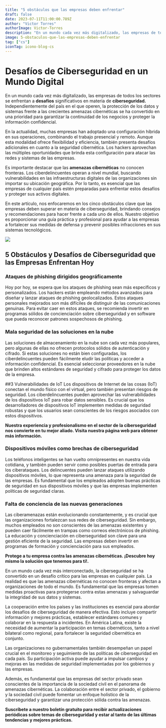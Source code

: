 ```yaml
---
title: "5 obstáculos que las empresas deben enfrentar"
draft: false
date: 2023-07-11T11:00:00.789Z
author: "Victor Torres"
authorImage: Victor-Torres
description: "En un mundo cada vez más digitalizado, las empresas de todos los sectores se enfrentan a desafíos significativos en materia de ciberseguridad. Independientemente del país en el que operen, la protección de los datos y sistemas frente a las crecientes amenazas cibernéticas se ha convertido en una prioridad para garantizar la continuidad de los negocios y proteger la información confidencial."
image: 5-obstaculos-que-las-empresas-deben-enfrentar
tag: ["cs"]
iconTag: icono-blog-cs
---
```



# Desafíos de Ciberseguridad en un Mundo Digital

En un mundo cada vez más digitalizado, las empresas de todos los sectores se enfrentan a **desafíos** significativos en materia de **ciberseguridad.** Independientemente del país en el que operen, la protección de los datos y sistemas frente a las crecientes amenazas cibernéticas se ha convertido en una prioridad para garantizar la continuidad de los negocios y proteger la información confidencial.

En la actualidad, muchas empresas han adoptado una configuración híbrida en sus operaciones, combinando el trabajo presencial y remoto. Aunque esta modalidad ofrece flexibilidad y eficiencia, también presenta desafíos adicionales en cuanto a la seguridad cibernética. Los hackers aprovechan las múltiples oportunidades que brinda esta configuración para atacar las redes y sistemas de las empresas.

Es importante destacar que las **amenazas cibernéticas** no conocen fronteras. Los ciberdelincuentes operan a nivel mundial, buscando vulnerabilidades en las infraestructuras digitales de las organizaciones sin importar su ubicación geográfica. Por lo tanto, es esencial que las empresas de cualquier país estén preparadas para enfrentar estos desafíos y proteger sus activos digitales.

En este artículo, nos enfocaremos en los cinco obstáculos clave que las empresas deben superar en materia de ciberseguridad, brindando consejos y recomendaciones para hacer frente a cada uno de ellos. Nuestro objetivo es proporcionar una guía práctica y profesional para ayudar a las empresas a fortalecer sus medidas de defensa y prevenir posibles infracciones en sus sistemas tecnológicos.

![](/image/posts/Desafios-de-Ciberseguridad_-5-obstaculos-que-las-empresas-deben-enfrentar.webp)

## 5 Obstáculos y Desafíos de Ciberseguridad que las Empresas Enfrentan Hoy

### Ataques de phishing dirigidos geográficamente

Hoy por hoy, se espera que los ataques de phishing sean más específicos y personalizados. Los hackers están empleando métodos avanzados para diseñar y lanzar ataques de phishing geolocalizados. Estos ataques personales mejorados son más difíciles de distinguir de las comunicaciones genuinas. Para evitar caer en estos ataques, se recomienda invertir en programas sólidos de concienciación sobre ciberseguridad y en software que pueda reconocer patrones sospechosos de phishing.

### Mala seguridad de las soluciones en la nube
Las soluciones de almacenamiento en la nube son cada vez más populares, pero algunas de ellas no ofrecen protocolos sólidos de autenticación y cifrado. Si estas soluciones no están bien configuradas, los ciberdelincuentes pueden fácilmente eludir las políticas y acceder a información confidencial. Es esencial seleccionar proveedores en la nube que brinden altos estándares de seguridad y cifrado para proteger los datos de la empresa.

##3 Vulnerabilidades de IoT
Los dispositivos de Internet de las cosas (IoT) conectan el mundo físico con el virtual, pero también presentan riesgos de seguridad. Los ciberdelincuentes pueden aprovechar las vulnerabilidades de los dispositivos IoT para robar datos sensibles. Es crucial que los desarrolladores de dispositivos IoT implementen medidas de seguridad robustas y que los usuarios sean conscientes de los riesgos asociados con estos dispositivos.

**Nuestra experiencia y profesionalismo en el sector de la ciberseguridad nos convierte en tu mejor aliado. Visita nuestra página web para obtener más información.**

<Link text="¡descubre cómo!" href="/ciberseguridad"/>

### Dispositivos móviles como brechas de ciberseguridad

Los teléfonos inteligentes se han vuelto omnipresentes en nuestra vida cotidiana, y también pueden servir como posibles puertas de entrada para los ciberataques. Los delincuentes pueden lanzar ataques utilizando dispositivos móviles, lo que representa una amenaza para la seguridad de las empresas. Es fundamental que los empleados adopten buenas prácticas de seguridad en sus dispositivos móviles y que las empresas implementen políticas de seguridad claras.

### Falta de conciencia de las nuevas generaciones
Las ciberamenazas están evolucionando constantemente, y es crucial que las organizaciones fortalezcan sus redes de ciberseguridad. Sin embargo, muchos empleados no son conscientes de las amenazas existentes y pueden caer fácilmente en trampas como correos electrónicos de phishing. La educación y concienciación en ciberseguridad son clave para una gestión eficiente de la seguridad. Las empresas deben invertir en programas de formación y concienciación para sus empleados.

**Protege a tu empresa contra las amenazas cibernéticas. ¡Descubre hoy mismo la solución que tenemos para ti!.**

<Link text="¡Quiero saber cómo!" href="/ciberseguridad"/>

En un mundo cada vez más interconectado, la ciberseguridad se ha convertido en un desafío crítico para las empresas en cualquier país. La realidad es que las amenazas cibernéticas no conocen fronteras y afectan a organizaciones de todo el mundo. Es fundamental que las empresas tomen medidas proactivas para protegerse contra estas amenazas y salvaguardar la integridad de sus datos y sistemas.

La cooperación entre los países y las instituciones es esencial para abordar los desafíos de ciberseguridad de manera efectiva. Esto incluye compartir información y mejores prácticas, establecer estándares comunes y colaborar en la respuesta a incidentes. En América Latina, existe la necesidad de aumentar la participación en temas cibernéticos, tanto a nivel bilateral como regional, para fortalecer la seguridad cibernética en conjunto.

Las organizaciones no gubernamentales también desempeñan un papel crucial en el monitoreo y seguimiento de las políticas de ciberseguridad en cada país. Su participación activa puede ayudar a impulsar cambios y mejoras en las medidas de seguridad implementadas por los gobiernos y las empresas.

Además, es fundamental que las empresas del sector privado sean conscientes de la importancia de la sociedad civil en el panorama de amenazas cibernéticas. La colaboración entre el sector privado, el gobierno y la sociedad civil puede fomentar un enfoque holístico de la ciberseguridad y garantizar una protección sólida contra las amenazas.

**Suscríbete a nuestro boletín gratuito para recibir actualizaciones periódicas sobre temas de ciberseguridad y estar al tanto de las últimas tendencias y mejores prácticas.**